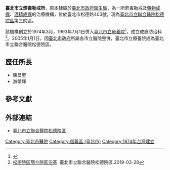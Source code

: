 '''臺北市立煙毒勒戒所'''，原本隸屬於[[臺北市政府衛生局|臺北市政府衛生局]]，為一所菸毒勒戒及[[藥物成癮|藥物成癮]]、[[酒精成癮|酒精成癮]]的治療機構，位於臺北市松德路403號，現為[[臺北市立聯合醫院松德院區|臺北市立聯合醫院松德院區]]第三院區。

該機構創立於1974年3月，1993年7月1日併入[[臺北市立療養院|臺北市立療養院]]<ref>{{Cite web |url=http://www.health.gov.tw/Portals/0/%E4%BC%81%E5%8A%83%E8%99%95/56-96%E5%A4%A7%E4%BA%8B%E7%B4%80.pdf |title=《臺北衛生足跡40年》，附錄一：大事紀 |access-date=2011-11-21 |archive-url=https://web.archive.org/web/20141223164049/http://www.health.gov.tw/Portals/0/%E4%BC%81%E5%8A%83%E8%99%95/56-96%E5%A4%A7%E4%BA%8B%E7%B4%80.pdf |archive-date=2014-12-23 |dead-url=yes }}</ref>，成立成癮防治科<ref>[http://www.tpech.gov.tw/ct.asp?xItem=140073&ctNode=14167&mp=109201 松德院區簡介院區沿革] {{Wayback|url=http://www.tpech.gov.tw/ct.asp?xItem=140073&ctNode=14167&mp=109201 |date=20141223155739 }}.臺北市立聯合醫院松德院區.2019-03-28</ref>。2005年1月1日，因[[臺北市政府|臺北市政府]]所屬各市立醫院整併，臺北市立療養院成為臺北市立聯合醫院松德院區。

==歷任所長==
* 陳昌聖
* 游榮輝

==參考文獻==
<references/>

==外部連結==
*[https://tpech.gov.taipei/mp109201/ 臺北市立聯合醫院松德院區] {{Wayback|url=https://tpech.gov.taipei/mp109201/ |date=20190503005509 }}{{zh-tw}}{{en}}

[[Category:臺北市醫院|Category:臺北市醫院]]
[[Category:信義區_(臺北市)|Category:信義區 (臺北市)]]
[[Category:1974年台灣建立|Category:1974年台灣建立]]